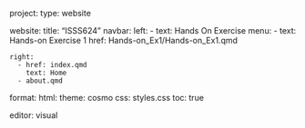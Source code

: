 project:
  type: website

website:
  title: "ISSS624"
  navbar:
    left: 
      - text: Hands On Exercise 
        menu: 
          - text: Hands-on Exercise 1
            href: Hands-on_Ex1/Hands-on_Ex1.qmd
            
    right:
      - href: index.qmd
        text: Home
      - about.qmd

format:
  html:
    theme: cosmo
    css: styles.css
    toc: true

editor: visual

